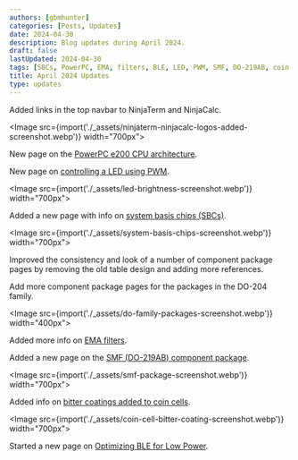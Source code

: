 ```yaml
---
authors: [gbmhunter]
categories: [Posts, Updates]
date: 2024-04-30
description: Blog updates during April 2024.
draft: false
lastUpdated: 2024-04-30
tags: [SBCs, PowerPC, EMA, filters, BLE, LED, PWM, SMF, DO-219AB, coin cells, bitter coatings]
title: April 2024 Updates
type: updates
---
```



Added links in the top navbar to NinjaTerm and NinjaCalc.

<Image src={import('./_assets/ninjaterm-ninjacalc-logos-added-screenshot.webp')} width="700px"></Image>

New page on the [PowerPC e200 CPU architecture](/programming/cpu-architectures/powerpc-e200/).

New page on [controlling a LED using PWM](/programming/firmware/controlling-led-brightness-using-pwm/).

<Image src={import('./_assets/led-brightness-screenshot.webp')} width="700px"></Image>

Added a new page with info on [system basis chips (SBCs)](/electronics/components/system-basis-chips-sbcs/).

<Image src={import('./_assets/system-basis-chips-screenshot.webp')} width="700px"></Image>

Improved the consistency and look of a number of component package pages by removing the old table design and adding more references.

Add more component package pages for the packages in the DO-204 family.

<Image src={import('./_assets/do-family-packages-screenshot.webp')} width="400px"></Image>

Added more info on [EMA filters](/programming/signal-processing/digital-filters/exponential-moving-average-ema-filter/).

Added a new page on the [SMF (DO-219AB) component package](/pcb-design/component-packages/smf-component-package/).

<Image src={import('./_assets/smf-package-screenshot.webp')} width="700px"></Image>

Added info on [bitter coatings added to coin cells](/electronics/components/batteries/coin-cells/#dangers-to-children).

<Image src={import('./_assets/coin-cell-bitter-coating-screenshot.webp')} width="700px"></Image>

Started a new page on [Optimizing BLE for Low Power](/electronics/communication-protocols/bluetooth/optimizing-ble-for-low-power/).
